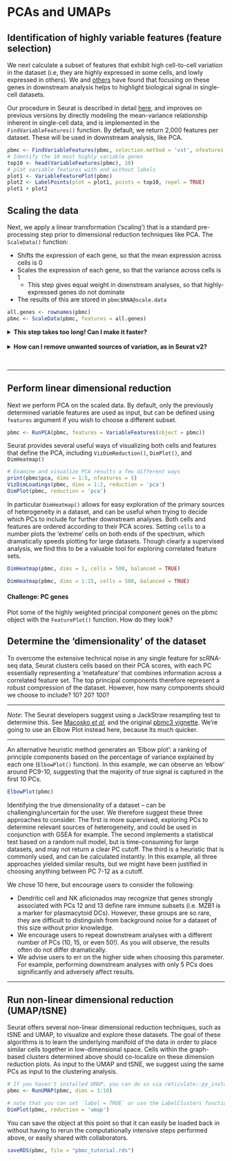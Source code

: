 # PCAs and UMAPs {#reducedims}

<!-- why pca -->
<!-- how to pick genes for pca -->
<!-- why not pca? the blob of not very usefulness. -->
<!-- Elbow plots -->
<!-- oooh umap. -->


## Identification of highly variable features (feature selection)

We next calculate a subset of features that exhibit high cell-to-cell variation in the dataset (i.e, they are highly expressed in some cells, and lowly expressed in others). We and [others](https://www.nature.com/articles/nmeth.2645) have found that focusing on these genes in downstream analysis helps to highlight biological signal in single-cell datasets.

Our procedure in Seurat is described in detail [here](https://doi.org/10.1016/j.cell.2019.05.031), and improves on previous versions by directly modeling the mean-variance relationship inherent in single-cell data, and is implemented in the `FindVariableFeatures()` function. By default, we return 2,000 features per dataset. These will be used in downstream analysis, like PCA.

```r
pbmc <- FindVariableFeatures(pbmc, selection.method = 'vst', nfeatures = 2000)
# Identify the 10 most highly variable genes
top10 <- head(VariableFeatures(pbmc), 10)
# plot variable features with and without labels
plot1 <- VariableFeaturePlot(pbmc)
plot2 <- LabelPoints(plot = plot1, points = top10, repel = TRUE)
plot1 + plot2
```

<!-- #### Challenge: Labelling Genes of Interest {- .rmdtip} -->

<!-- What if we wanted to look at genes we are specifically interested in? We can create a character vector of gene names and apply that to this plot. -->

<!-- Make a plot with labels for the genes IL8, IDH2 and CXCL3. -->


## Scaling the data

Next, we apply a linear transformation ('scaling') that is a standard pre-processing step prior to dimensional reduction techniques like PCA. The `ScaleData()` function:

* Shifts the expression of each gene, so that the mean expression across cells is 0
* Scales the expression of each gene, so that the variance across cells is 1
    + This step gives equal weight in downstream analyses, so that highly-expressed genes do not dominate
* The results of this are stored in `pbmc$RNA@scale.data`

```r
all.genes <- rownames(pbmc)
pbmc <- ScaleData(pbmc, features = all.genes)
```
<details>
  <summary>**This step takes too long! Can I make it faster?**</summary>

Scaling is an essential step in the Seurat workflow, but only on genes that will be used as input to PCA. Therefore, the default in `ScaleData()` is only to perform scaling on the previously identified variable features (2,000 by default). To do this, omit the `features` argument in the previous function call, i.e.
```r
# pbmc <- ScaleData(pbmc)
```
Your PCA and clustering results will be unaffected. However, Seurat heatmaps (produced as shown below with `DoHeatmap()`) require genes in the heatmap to be scaled, to make sure highly-expressed genes don't dominate the heatmap. To make sure we don't leave any genes out of the heatmap later, we are scaling all genes in this tutorial. 
</details>
\  
<details>
  <summary>**How can I remove unwanted sources of variation, as in Seurat v2?**</summary>

In `Seurat v2` we also use the `ScaleData()` function to remove unwanted sources of variation from a single-cell dataset. For example, we could 'regress out' heterogeneity associated with (for example) cell cycle stage, or mitochondrial contamination. These features are still supported in `ScaleData()` in `Seurat v3`, i.e.: 
```r
# pbmc <- ScaleData(pbmc, vars.to.regress = 'percent.mt')
```
However, particularly for advanced users who would like to use this functionality, we strongly recommend the use of our new normalization workflow, `SCTransform()`. The method is described in our [paper](https://genomebiology.biomedcentral.com/articles/10.1186/s13059-019-1874-1), with a separate vignette using Seurat v3 [here](sctransform_vignette.html). As with `ScaleData()`, the function `SCTransform()` also includes a `vars.to.regress` parameter.
</details>
\ 

***



## Perform linear dimensional reduction

Next we perform PCA on the scaled data. By default, only the previously determined variable features are used as input, but can be defined using `features` argument if you wish to choose a different subset.

```r
pbmc <- RunPCA(pbmc, features = VariableFeatures(object = pbmc))
```

Seurat provides several useful ways of visualizing both cells and features that define the PCA, including `VizDimReduction()`, `DimPlot()`, and `DimHeatmap()`

```r
# Examine and visualize PCA results a few different ways
print(pbmc$pca, dims = 1:5, nfeatures = 5)
VizDimLoadings(pbmc, dims = 1:2, reduction = 'pca')
DimPlot(pbmc, reduction = 'pca')
```

In particular `DimHeatmap()` allows for easy exploration of the primary sources of heterogeneity in a dataset, and can be useful when trying to decide which PCs to include for further downstream analyses. Both cells and features are ordered according to their PCA scores. Setting `cells` to a number plots the 'extreme' cells on both ends of the spectrum, which dramatically speeds plotting for large datasets. Though clearly a supervised analysis, we find this to be a valuable tool for exploring correlated feature sets.

```r
DimHeatmap(pbmc, dims = 1, cells = 500, balanced = TRUE)
```

```r
DimHeatmap(pbmc, dims = 1:15, cells = 500, balanced = TRUE)
```


#### Challenge: PC genes { - .rmdtip}

Plot some of the highly weighted principal component genes on the pbmc object with the `FeaturePlot()` function. How do they look?


## Determine the 'dimensionality' of the dataset

To overcome the extensive technical noise in any single feature for scRNA-seq data, Seurat clusters cells based on their PCA scores, with each PC essentially representing a 'metafeature' that combines information across a correlated feature set. The top principal components therefore represent a robust compression of the dataset. However, how many components should we choose to include? 10? 20? 100?

-----

*Note*: The Seurat developers suggest using a JackStraw resampling test to determine this. See [Macosko *et  al*](http://www.cell.com/abstract/S0092-8674(15)00549-8), and the original [pbmc3 vignette](https://satijalab.org/seurat/articles/pbmc3k_tutorial.html#determine-the-dimensionality-of-the-dataset-1). We're going to use an Elbow Plot instead here, because its much quicker.

-----

An alternative heuristic method generates an 'Elbow plot': a ranking of principle components based on the percentage of variance explained by each one (`ElbowPlot()` function). In this example, we can observe an 'elbow' around PC9-10, suggesting that the majority of true signal is captured in the first 10 PCs. 

```r
ElbowPlot(pbmc)
```

Identifying the true dimensionality of a dataset -- can be challenging/uncertain for the user. We therefore suggest these three approaches to consider. The first is more supervised, exploring PCs to determine relevant sources of heterogeneity, and could be used in conjunction with GSEA for example. The second implements a statistical test based on a random null model, but is time-consuming for large datasets, and may not return a clear PC cutoff. The third is a heuristic that is commonly used, and can be calculated instantly. In this example, all three approaches yielded similar results, but we might have been justified in choosing anything between PC 7-12 as a cutoff. 

We chose 10 here, but encourage users to consider the following:

* Dendritic cell and NK aficionados may recognize that genes strongly associated with PCs 12 and 13 define rare immune subsets (i.e. MZB1 is a marker for plasmacytoid DCs). However, these groups are so rare, they are difficult to distinguish from background noise for a dataset of this size without prior knowledge. 
* We encourage users to repeat downstream analyses with a different number of PCs (10, 15, or even 50!). As you will observe, the results often do not differ dramatically.
* We advise users to err on the higher side when choosing this parameter. For example, performing downstream analyses with only 5 PCs does significantly and adversely affect results.

***


## Run non-linear dimensional reduction (UMAP/tSNE)

Seurat offers several non-linear dimensional reduction techniques, such as tSNE and UMAP, to visualize and explore these datasets. The goal of these algorithms is to learn the underlying manifold of the data in order to place similar cells together in low-dimensional space. Cells within the graph-based clusters determined above should co-localize on these dimension reduction plots. As input to the UMAP and tSNE, we suggest using the same PCs as input to the clustering analysis.

```r
# If you haven't installed UMAP, you can do so via reticulate::py_install(packages = "umap-learn")
pbmc <- RunUMAP(pbmc, dims = 1:10)
```

```r
# note that you can set `label = TRUE` or use the LabelClusters function to help label individual clusters
DimPlot(pbmc, reduction = 'umap')
```

You can save the object at this point so that it can easily be loaded back in without having to rerun the computationally intensive steps performed above, or easily shared with collaborators.

```r
saveRDS(pbmc, file = "pbmc_tutorial.rds")
```


